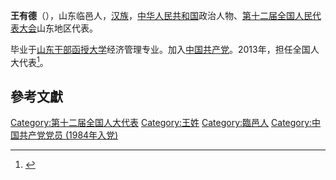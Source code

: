 {{otheruses|王有德}}

'''王有德'''（{{bd|1963年||}}），山东临邑人，[[汉族|汉族]]，[[中华人民共和国|中华人民共和国]]政治人物、[[第十二届全国人民代表大会|第十二届全国人民代表大会]]山东地区代表。

毕业于[[山东干部函授大学|山东干部函授大学]]经济管理专业。加入[[中国共产党|中国共产党]]。2013年，担任全国人大代表<ref>{{cite news|title=全国人大代表信息-王有德|url= http://210.82.31.1:8084/delegate/viewDelegate.action?dbid=121193|accessdate=2013-04-05|newspaper=全国人大网}}</ref>。

==參考文獻==
{{reflist}}

{{中国政治人物小作品}}

[[Category:第十二届全国人大代表|Category:第十二届全国人大代表]]
[[Category:王姓|Category:王姓]]
[[Category:臨邑人|Category:臨邑人]]
[[Category:中国共产党党员_(1984年入党)|Category:中国共产党党员 (1984年入党)]]